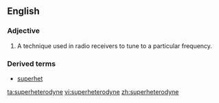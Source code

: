 ==English==
{{wikipedia}}

===Adjective===
{{en-adj|-}}

# {{electronics}} A technique used in radio receivers to tune to a particular frequency.


===Derived terms===
*[[superhet]]

[[ta:superheterodyne]]
[[vi:superheterodyne]]
[[zh:superheterodyne]]
